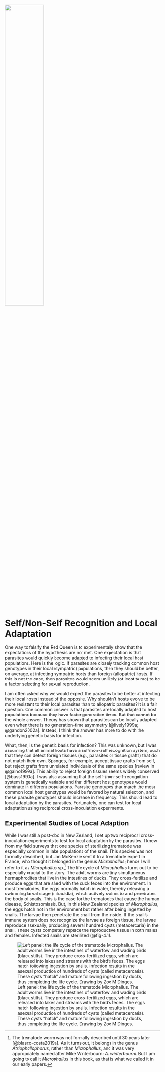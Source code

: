 ![](images/fig4-1.jpeg){width=50% fig-align="center" fig-alt="Red Queen looks at her reflected face in hand-held mirror" fig-scap="Red Queen looking at reflection"}

# Self/Non-Self Recognition and Local Adaptation

One way to falsify the Red Queen is to experimentally show that the expectations of the hypothesis are not met. One expectation is that parasites would quickly become adapted to infecting their local host populations. Here is the logic. If parasites are closely tracking common host genotypes in their local (sympatric) populations, then they should be better, on average, at infecting sympatric hosts than foreign (allopatric) hosts. If this is not the case, then parasites would seem unlikely (at least to me) to be a factor selecting for sexual reproduction.  

I am often asked why we would expect the parasites to be better at infecting their local hosts instead of the opposite. Why shouldn't hosts evolve to be more resistant to their local parasites than to allopatric parasites? It is a fair question. One common answer is that parasites are locally adapted to host populations because they have faster generation times. But that cannot be the whole answer. Theory has shown that parasites can be locally adapted even when there is no generation-time asymmetry [@lively1999a; @gandon2002a]. Instead, I think the answer has more to do with the underlying genetic basis for infection.  

What, then, is the genetic basis for infection? This was unknown, but I was assuming that all animal hosts have a self/non-self recognition system, such that they can detect foreign tissues (e.g., parasites or tissue grafts) that do not match their own. Sponges, for example, accept tissue grafts from self, but reject grafts from unrelated individuals of the same species [review in @gaino1999a]. This ability to reject foreign tissues seems widely conserved [@buss1990a]. I was also assuming that the self-/non-self-recognition system is genetically variable and that different host genotypes would dominate in different populations. Parasite genotypes that match the most common local host genotypes would be favored by natural selection, and these parasite genotypes should increase in frequency. This should lead to local adaptation by the parasites. Fortunately, one can test for local adaptation using reciprocal cross-inoculation experiments.  

## Experimental Studies of Local Adaption

While I was still a post-doc in New Zealand, I set up two reciprocal cross-inoculation experiments to test for local adaptation by the parasites. I knew from my field surveys that one species of sterilizing trematode was especially common in lake populations of the snail. This species was not formally described, but Jan McKenzie sent it to a trematode expert in France, who thought it belonged in the genus *Microphallus*; hence I will refer to it as *Microphallus* sp.[^1] The life cycle of *Microphallus* turns out to be especially crucial to the story. The adult worms are tiny simultaneous hermaphrodites that live in the intestines of ducks. They cross-fertilize and produce eggs that are shed with the duck feces into the environment. In most trematodes, the eggs normally hatch in water, thereby releasing a swimming larval stage (miracidia), which actively swims to and penetrates the body of snails. This is the case for the trematodes that cause the human disease, Schistosomiasis. But, in this New Zealand species of *Microphallus*, the eggs hatch not in the environment but rather after being ingested by snails. The larvae then penetrate the snail from the inside. If the snail's immune system does not recognize the larvae as foreign tissue, the larvae reproduce asexually, producing several hundred cysts (metacercaria) in the snail. These cysts completely replace the reproductive tissue in both males and females. Infected snails are sterilized (@fig-4.1).  

![Left panel: the life cycle of the trematode Microphallus. The adult worms live in the intestines of waterfowl and wading birds (black stilts). They produce cross-fertilized eggs, which are released into lakes and streams with the bird’s feces. The eggs hatch following ingestion by snails. Infection results in the asexual production of hundreds of cysts (called metacercaria). These cysts "hatch" and mature following ingestion by ducks, thus completing the life cycle.  Drawing by Zoe M Dinges.](images/fig4-2.jpeg){fig-alt="" #fig-4.1 fig-scap="The life cycle of the trematode Microphallus"}



[^1]: The trematode worm was not formally described until 30 years later [@blasco-costa2019a]. As it turns out, it belongs in the genus *Atriophallophorus*, rather than *Microphallus*, and it was very appropriately named after Mike Winterbourn: *A. winterbourni*. But I am going to call it *Microphallus* in this book, as that is what we called it in our early papers.  


